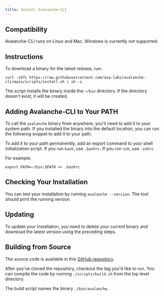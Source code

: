 ```yaml
---
title: Install Avalanche-CLI
---
```

Compatibility[​](#compatibility "Direct link to heading")
---------------------------------------------------------

Avalanche-CLI runs on Linux and Mac. Windows is currently not supported.

Instructions[​](#instructions "Direct link to heading")
-------------------------------------------------------

To download a binary for the latest release, run:

```
curl -sSfL https://raw.githubusercontent.com/ava-labs/avalanche-cli/main/scripts/install.sh | sh -s

```


The script installs the binary inside the `~/bin` directory. If the directory doesn't exist, it will be created.

Adding Avalanche-CLI to Your PATH[​](#adding-avalanche-cli-to-your-path "Direct link to heading")
-------------------------------------------------------------------------------------------------

To call the `avalanche` binary from anywhere, you'll need to add it to your system path. If you installed the binary into the default location, you can run the following snippet to add it to your path.

To add it to your path permanently, add an export command to your shell initialization script. If you run `bash`, use `.bashrc`. If you run `zsh`, use `.zshrc`.

For example:

```
export PATH=~/bin:$PATH >> .bashrc

```


Checking Your Installation[​](#checking-your-installation "Direct link to heading")
-----------------------------------------------------------------------------------

You can test your installation by running `avalanche --version`. The tool should print the running version.

Updating[​](#updating "Direct link to heading")
-----------------------------------------------

To update your installation, you need to delete your current binary and download the latest version using the preceding steps.

Building from Source[​](#building-from-source "Direct link to heading")
-----------------------------------------------------------------------

The source code is available in this [GitHub repository](https://github.com/ava-labs/avalanche-cli).

After you've cloned the repository, checkout the tag you'd like to run. You can compile the code by running `./scripts/build.sh` from the top level directory.

The build script names the binary `./bin/avalanche`.